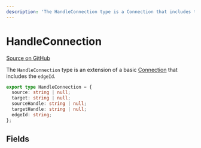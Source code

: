 ```yaml
---
description: 'The HandleConnection type is a Connection that includes the edgeId.'
---
```


# HandleConnection

[Source on GitHub](https://github.com/xyflow/xyflow/blob/main/packages/system/src/types/general.ts/#L36-L37)

The `HandleConnection` type is an extension of a basic [Connection](/api-reference/types/connection) that includes the `edgeId`.

```ts
export type HandleConnection = {
  source: string | null;
  target: string | null;
  sourceHandle: string | null;
  targetHandle: string | null;
  edgeId: string;
};
```

## Fields

<APIDocs typeName="HandleConnection" packageName="system" />
